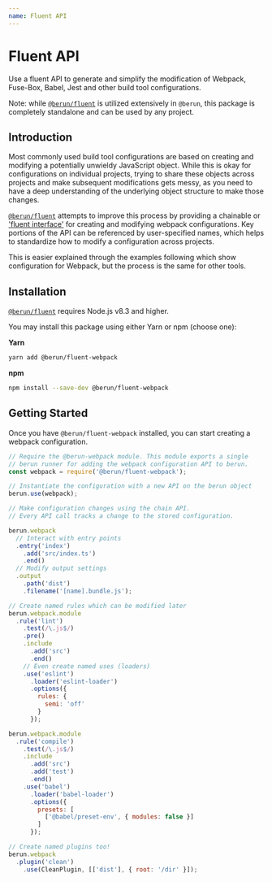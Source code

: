 ```yaml
---
name: Fluent API
---
```


# Fluent API

Use a fluent API to generate and simplify the modification of
Webpack, Fuse-Box, Babel, Jest and other build tool configurations.

Note: while [`@berun/fluent`](https://www.npmjs.com/package/@berun/fluent) is utilized extensively in `@berun`, this package is
completely standalone and can be used by any project.

## Introduction

Most commonly used build tool configurations are based on creating and modifying a
potentially unwieldy JavaScript object. While this is okay for configurations
on individual projects, trying to share these objects across projects and
make subsequent modifications gets messy, as you need to have a deep
understanding of the underlying object structure to make those changes.

[`@berun/fluent`](https://www.npmjs.com/package/@berun/fluent) attempts to improve 
this process by providing a chainable or
['fluent interface'](https://en.wikipedia.org/wiki/Fluent_interface) for creating and modifying webpack configurations. 
Key portions of the API can be referenced by user-specified names, which helps to
standardize how to modify a configuration across projects.

This is easier explained through the examples following which show configuration for Webpack,
but the process is the same for other tools.

## Installation

[`@berun/fluent`](https://www.npmjs.com/package/@berun/fluent) requires Node.js v8.3 and higher. 

You may install this package using either Yarn or npm (choose one):

**Yarn**

```bash
yarn add @berun/fluent-webpack
```

**npm**

```bash
npm install --save-dev @berun/fluent-webpack
```

## Getting Started

Once you have `@berun/fluent-webpack` installed, you can start creating a
webpack configuration.

```js
// Require the @berun-webpack module. This module exports a single
// berun runner for adding the webpack configuration API to berun.
const webpack = require('@berun/fluent-webpack');

// Instantiate the configuration with a new API on the berun object
berun.use(webpack);

// Make configuration changes using the chain API.
// Every API call tracks a change to the stored configuration.

berun.webpack
  // Interact with entry points
  .entry('index')
    .add('src/index.ts')
    .end()
  // Modify output settings
  .output
    .path('dist')
    .filename('[name].bundle.js');

// Create named rules which can be modified later
berun.webpack.module
  .rule('lint')
    .test(/\.js$/)
    .pre()
    .include
      .add('src')
      .end()
    // Even create named uses (loaders)
    .use('eslint')
      .loader('eslint-loader')
      .options({
        rules: {
          semi: 'off'
        }
      });

berun.webpack.module
  .rule('compile')
    .test(/\.js$/)
    .include
      .add('src')
      .add('test')
      .end()
    .use('babel')
      .loader('babel-loader')
      .options({
        presets: [
          ['@babel/preset-env', { modules: false }]
        ]
      });

// Create named plugins too!
berun.webpack
  .plugin('clean')
    .use(CleanPlugin, [['dist'], { root: '/dir' }]);

```

